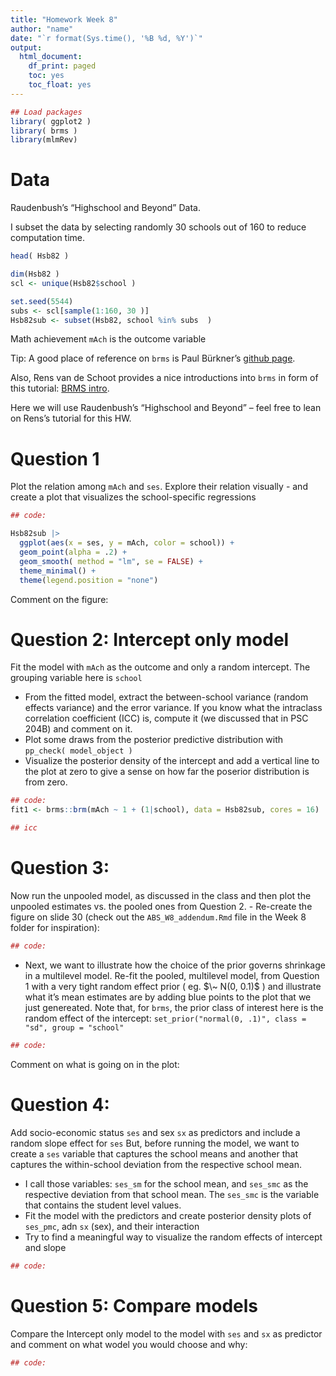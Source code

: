 ```yaml
---
title: "Homework Week 8"
author: "name"
date: "`r format(Sys.time(), '%B %d, %Y')`"
output: 
  html_document:
    df_print: paged
    toc: yes
    toc_float: yes
---
```


```r
## Load packages
library( ggplot2 )
library( brms )
library(mlmRev)
```
# Data

Raudenbush's "Highschool and Beyond" Data. 

I subset the data by selecting randomly 30 schools out of 160 to reduce computation time. 
```r
head( Hsb82 )

dim(Hsb82 )
scl <- unique(Hsb82$school )

set.seed(5544)
subs <- scl[sample(1:160, 30 )]
Hsb82sub <- subset(Hsb82, school %in% subs  )

```

Math achievement `mAch` is the outcome variable

Tip: A good place of reference on `brms` is Paul Bürkner's [github page](https://github.com/paul-buerkner/brms).

Also, Rens van de Schoot provides a nice introductions into `brms` in form of this tutorial: [BRMS intro](https://www.rensvandeschoot.com/tutorials/brms/). 

Here we will use Raudenbush's "Highschool and Beyond" -- feel free to lean on Rens's tutorial for this HW.

# Question 1 

Plot the relation among `mAch` and `ses`. Explore their relation visually - and create a plot that visualizes the school-specific regressions

```r
## code:

Hsb82sub |> 
  ggplot(aes(x = ses, y = mAch, color = school)) +
  geom_point(alpha = .2) +
  geom_smooth( method = "lm", se = FALSE) +
  theme_minimal() +
  theme(legend.position = "none")
```
Comment on the figure:

# Question 2: Intercept only model

Fit the model with `mAch` as the outcome and only a random intercept. The grouping variable here is `school`

 - From the fitted model, extract the between-school variance (random effects variance) and the error variance. If you know what the intraclass correlation coefficient (ICC) is, compute it (we discussed that in PSC 204B) and comment on it.
 - Plot some draws from the posterior predictive distribution with `pp_check( model_object )`
 - Visualize the posterior density of the intercept and add a vertical line to the plot at zero to give a sense on how far the poserior distribution is from zero. 
 
```r
## code:
fit1 <- brms::brm(mAch ~ 1 + (1|school), data = Hsb82sub, cores = 16)
```

```r
## icc


```


# Question 3:

Now run the unpooled model, as discussed in the class and then plot the unpooled estimates vs. the pooled ones from Question 2. 
- Re-create the figure on slide 30 (check out the `ABS_W8_addendum.Rmd` file in the Week 8 folder for inspiration):
```r
## code:

```

- Next, we want to illustrate how the choice of the prior governs shrinkage in a multilevel model.
Re-fit the pooled, multilevel model, from Question 1 with a very tight random effect prior ( eg. $\~ N(0, 0.1)$ ) and illustrate what it's mean estimates are by adding blue points to the plot that we just genereated. 
Note that, for `brms`, the prior class of interest here is the random effect of the intercept: `set_prior("normal(0, .1)", class = "sd", group = "school"`

```r
## code:

```
Comment on what is going on in the plot:


# Question 4: 

Add socio-economic status `ses` and sex `sx` as predictors and include a random slope effect for `ses`
But, before running the model, we want to create a `ses` variable that captures the school means and another that captures the within-school deviation from the respective school mean. 

 - I call those variables: `ses_sm` for the school mean, and `ses_smc` as the respective deviation from that school mean. The `ses_smc` is the variable that contains the student level values.
 - Fit the model with the predictors and create posterior density plots of `ses_pmc`, adn `sx` (sex), and their interaction
 - Try to find a meaningful way to visualize the random effects of intercept and slope

```r
## code:

```

# Question 5:  Compare models

Compare the Intercept only model to the model with `ses` and `sx` as predictor and comment on what wodel you would choose and why:

```r
## code:
```
